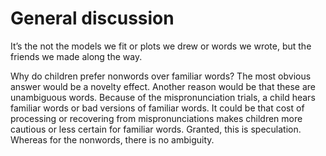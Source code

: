 General discussion {#aim2-discussion}
=======================================================================

It's the not the models we fit or plots we drew or words we wrote, but
the friends we made along the way.

Why do children prefer nonwords over familiar words? The most obvious answer would be a novelty effect. Another reason would be that these are unambiguous words. Because of the mispronunciation trials, a child hears familiar words or bad versions of familiar words. It could be that cost of processing or recovering from mispronunciations makes children more cautious or less certain for familiar words. Granted, this is speculation. Whereas for the nonwords, there is no ambiguity.
